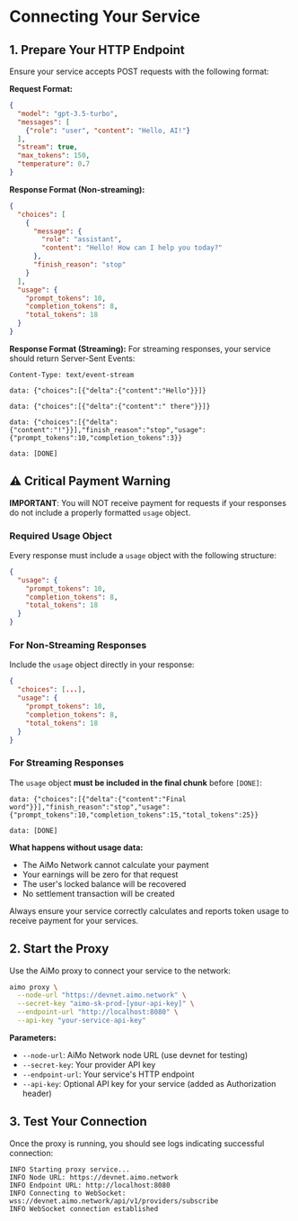 # Connecting Your Service

## 1. Prepare Your HTTP Endpoint

Ensure your service accepts POST requests with the following format:

**Request Format:**

```json
{
  "model": "gpt-3.5-turbo",
  "messages": [
    {"role": "user", "content": "Hello, AI!"}
  ],
  "stream": true,
  "max_tokens": 150,
  "temperature": 0.7
}
```

**Response Format (Non-streaming):**

```json
{
  "choices": [
    {
      "message": {
        "role": "assistant",
        "content": "Hello! How can I help you today?"
      },
      "finish_reason": "stop"
    }
  ],
  "usage": {
    "prompt_tokens": 10,
    "completion_tokens": 8,
    "total_tokens": 18
  }
}
```

**Response Format (Streaming):**
For streaming responses, your service should return Server-Sent Events:

```http
Content-Type: text/event-stream

data: {"choices":[{"delta":{"content":"Hello"}}]}

data: {"choices":[{"delta":{"content":" there"}}]}

data: {"choices":[{"delta":{"content":"!"}}],"finish_reason":"stop","usage":{"prompt_tokens":10,"completion_tokens":3}}

data: [DONE]
```

## ⚠️ Critical Payment Warning

**IMPORTANT**: You will NOT receive payment for requests if your responses do not include a properly formatted `usage` object.

### Required Usage Object

Every response must include a `usage` object with the following structure:

```json
{
  "usage": {
    "prompt_tokens": 10,
    "completion_tokens": 8,
    "total_tokens": 18
  }
}
```

### For Non-Streaming Responses

Include the `usage` object directly in your response:

```json
{
  "choices": [...],
  "usage": {
    "prompt_tokens": 10,
    "completion_tokens": 8,
    "total_tokens": 18
  }
}
```

### For Streaming Responses

The `usage` object **must be included in the final chunk** before `[DONE]`:

```http
data: {"choices":[{"delta":{"content":"Final word"}}],"finish_reason":"stop","usage":{"prompt_tokens":10,"completion_tokens":15,"total_tokens":25}}

data: [DONE]
```

**What happens without usage data:**

- The AiMo Network cannot calculate your payment
- Your earnings will be zero for that request
- The user's locked balance will be recovered
- No settlement transaction will be created

Always ensure your service correctly calculates and reports token usage to receive payment for your services.

## 2. Start the Proxy

Use the AiMo proxy to connect your service to the network:

```bash
aimo proxy \
  --node-url "https://devnet.aimo.network" \
  --secret-key "aimo-sk-prod-[your-api-key]" \
  --endpoint-url "http://localhost:8080" \
  --api-key "your-service-api-key"
```

**Parameters:**

- `--node-url`: AiMo Network node URL (use devnet for testing)
- `--secret-key`: Your provider API key
- `--endpoint-url`: Your service's HTTP endpoint
- `--api-key`: Optional API key for your service (added as Authorization header)

## 3. Test Your Connection

Once the proxy is running, you should see logs indicating successful connection:

```text
INFO Starting proxy service...
INFO Node URL: https://devnet.aimo.network
INFO Endpoint URL: http://localhost:8080
INFO Connecting to WebSocket: wss://devnet.aimo.network/api/v1/providers/subscribe
INFO WebSocket connection established
```

